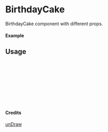 
<Meta of={BirthdayCake} title="unDraw/BirthdayCake" />

# BirthdayCake

BirthdayCake component with different props.

#### Example

<Canvas of={BirthdayCake.Primary} />

## Usage

```ts
import { BirthdayCake } from "yadl-ui";

const Example = () => {
  return (
      <BirthdayCake />
  );
};

export default Example;
```

#### Credits
[unDraw](https://undraw.co/illustrations)
